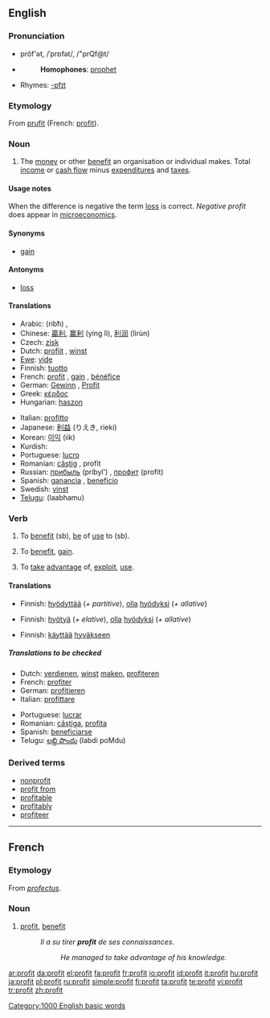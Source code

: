 {{see|Profit}}
{{wikipedia}}
==English==

===Pronunciation===
*prŏf'ət, /ˈprɒfət/, /"prQf@t/
*{{audio|en-us-profit.ogg|Audio (US)}}
*:'''Homophones''': [[prophet]]
*Rhymes: [[Rhymes:English:-ɒfɪt|-ɒfɪt]]

===Etymology===
From {{OF.}} [[prufit]] (French: [[#French|profit]]).

===Noun===
{{en-noun}}

# The [[money]] or other [[benefit]] an organisation or individual makes. Total [[income]] or [[cash flow]] minus [[expenditure]]s and [[tax]]es.

====Usage notes====
When the difference is negative the term [[loss]] is correct.  ''Negative profit'' does appear in [[microeconomics]].

====Synonyms====
*[[gain]]

====Antonyms====
*[[loss]]

====Translations====
{{top}}
*Arabic: {{Arab|[[ربح]]}} (ribħ) {{m}}, {{Arab|[[مكسب]]}} {{IPAchar|(máksab)}} {{m}}
*Chinese: [[贏利]], [[赢利]] (yíng lì), [[利润]] (lìrùn)
*Czech: [[zisk]] {{m}}
*Dutch: [[profijt]] {{n}}, [[winst]] {{f}}
*[[Ewe]]: [[viɖe]]
*Finnish: [[tuotto]]
*French: [[#French|profit]] {{m}}, [[gain]] {{m}}, [[bénéfice]] {{m}}
*German: [[Gewinn]] {{n}}, [[Profit]] {{m}}
*Greek: [[κέρδος]] {{n}}
*Hungarian: [[haszon]]
{{mid}}
*Italian: [[profitto]] {{m}}
*Japanese: [[利益]] (りえき, rieki)
*Korean: [[이익]] (iik)
*Kurdish: {{KUchar|[[قازانج]]}}
*Portuguese: [[lucro]] {{m}}
*Romanian: [[câştig]] {{n}}, profit {{f}}
*Russian: [[прибыль]] (príbyl’) {{f}}, [[профит]] (profít) {{m}}
*Spanish: [[ganancia]] {{f}}, [[beneficio]] {{f}}
*Swedish: [[vinst]]
*[[Telugu]]: {{t|te|లాభము}} (laabhamu)
{{bottom}}

===Verb===
{{en-verb}}

# {{transitive}} To [[benefit]] (sb), [[be]] of [[use]] to (sb).
# {{context|intransitive|construed with '''from'''}} To [[benefit]], [[gain]].
# {{context|intransitive|construed with '''from'''}} To [[take]] [[advantage]] of, [[exploit]], [[use]].

====Translations====
{{trans-top|To benefit, be of use to}}
*Finnish: [[hyödyttää]] (''+ partitive''), [[olla#Finnish|olla]] [[hyöty|hyödyksi]] (''+ allative'')
{{trans-mid}}
{{trans-bottom}}

{{trans-top|To benefit, gain}}
*Finnish: [[hyötyä]] (''+ elative''), [[olla#Finnish|olla]] [[hyöty|hyödyksi]] (''+ allative'')
{{trans-mid}}
{{trans-bottom}}

{{trans-top|To take advantage of, exploit, use}}
*Finnish: [[käyttää]] [[hyvä|hyväkse]][[-en#Finnish|en]]
{{trans-mid}}
{{trans-bottom}}

=====Translations to be checked=====
{{trans-top|Translations to be checked}}
*Dutch: [[verdienen]], [[winst]] [[maken]], [[profiteren]]
*French: [[profiter]]
*German: [[profitieren]]
*Italian: [[profittare]]
{{trans-mid}}
*Portuguese: [[lucrar]]
*Romanian: [[câştiga]], [[profita]]
*Spanish: [[beneficiarse]]
*Telugu: [[లబ్ది పొందు]] (labdi poMdu)
{{trans-bottom}}

===Derived terms===
*[[nonprofit]]
*[[profit from]]
*[[profitable]]
*[[profitably]]
*[[profiteer]]

[[Category:1000 English basic words]]

----

==French==

===Etymology===
From {{L.}} ''[[profectus]]''.

===Noun===
{{fr-noun|m}}

# [[#Noun|profit]], [[benefit]]
#: ''Il a su tirer '''profit''' de ses connaissances.''
#:: ''He managed to take advantage of his knowledge.''

[[ar:profit]]
[[da:profit]]
[[el:profit]]
[[fa:profit]]
[[fr:profit]]
[[io:profit]]
[[id:profit]]
[[it:profit]]
[[hu:profit]]
[[ja:profit]]
[[pl:profit]]
[[ru:profit]]
[[simple:profit]]
[[fi:profit]]
[[ta:profit]]
[[te:profit]]
[[vi:profit]]
[[tr:profit]]
[[zh:profit]]